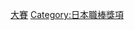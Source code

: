 {{Navbox
|bodyclass=hlist

|name = 日本職棒總冠軍賽最有價值球員
|title = 日本職棒總冠軍賽最有價值球員
|basestyle=background-color:#8bb
|state = <includeonly>collapsed</includeonly>
|group1=1950年代
|list1=
*50 [[別當薰]]
*51 [[南村侑廣|南村不可止]]
*52 [[別所毅彦]]
*53 [[川上哲治]]
*54 [[杉下茂]]
*55 [[別所毅彦]]
*56 [[豐田泰光]]
*57 [[大下弘]]
*58 [[稻尾和久]]
*59 [[杉浦忠]]
|group2=1960年代
|list2=
*60 [[近藤昭仁]]
*61 [[宮本敏雄]]
*62 [[土橋正幸]], [[種茂雅之]]
*63 [[長嶋茂雄]]
*64 [[ジョー・スタンカ|J.スタンカ]]
*65 [[長嶋茂雄]]
*66 [[柴田勲]]
*67 [[森祇晶|森昌彦]]
*68 [[高田繁]]
*69 [[長嶋茂雄]]
|group3=1970年代
|list3=
*70 [[長嶋茂雄]]
*71 [[末次利光|末次民夫]]
*72 [[堀内恒夫]]
*73 [[堀内恒夫]]
*74 [[弘田澄男]]
*75 [[山口高志]]
*76 [[福本豐]]
*77 [[山田久志]]
*78 [[大杉勝男]]
*79 [[高橋慶彦]]
|group4=1980年代
|list4=
*80 [[ジム・ライトル|J.ライトル]]
*81 [[西本聖]]
*82 [[東尾修]]
*83 [[大田卓司]]
*84 [[長嶋清幸]]
*85 [[ランディ・バース|R.バース]]
*86 [[工藤公康]]
*87 [[工藤公康]]
*88 [[石毛宏典]]
*89 [[駒田德廣]]
|group5=1990年代
|list5=
*90 [[奧雷斯帝·迪斯多蘭|O.迪斯多蘭]]
*91 [[秋山幸二]]
*92 [[石井丈裕]]
*93 [[川崎憲次郎]]
*94 [[槙原寬己]]
*95 [[湯瑪斯·歐馬利|T.歐馬利]]
*96 [[トロイ・ニール|T.ニール]]
*97 [[古田敦也]]
*98 [[鈴木尚典]]
*99 [[秋山幸二]]
|group6=2000年代
|list6=
*00 [[松井秀喜]]
*01 [[古田敦也]]
*02 [[二岡智宏]]
*03 [[杉内俊哉]]
*04 [[石井貴]]
*05 [[今江敏晃]]
*06 [[稻葉篤紀]]
*07 [[中村紀洋]]
*08 [[岸孝之]]
*09 [[阿部慎之助]]
|group7=2010年代
|list7=
*10 [[今江敏晃]]
*11 [[小久保裕紀]]
*12 [[內海哲也]]
*13 [[美马学]]
*14 [[内川聖一]]
*15 [[李大浩]]
*16 [[布蘭登·萊爾德|B.萊爾德]]
*17 [[丹尼斯·薩爾法特|D.薩爾法特]]
*18 [[甲斐拓也]]
*19 [[尤里斯貝爾·賈西亞爾|Y.賈西亞爾]]
|group8=2020年代
|list8=
*20 [[栗原陵矢]]
*21 [[中村悠平]]
}}<noinclude>
[[Category:日本棒球模板|大賽]]
[[Category:日本職棒獎項]]
</noinclude>